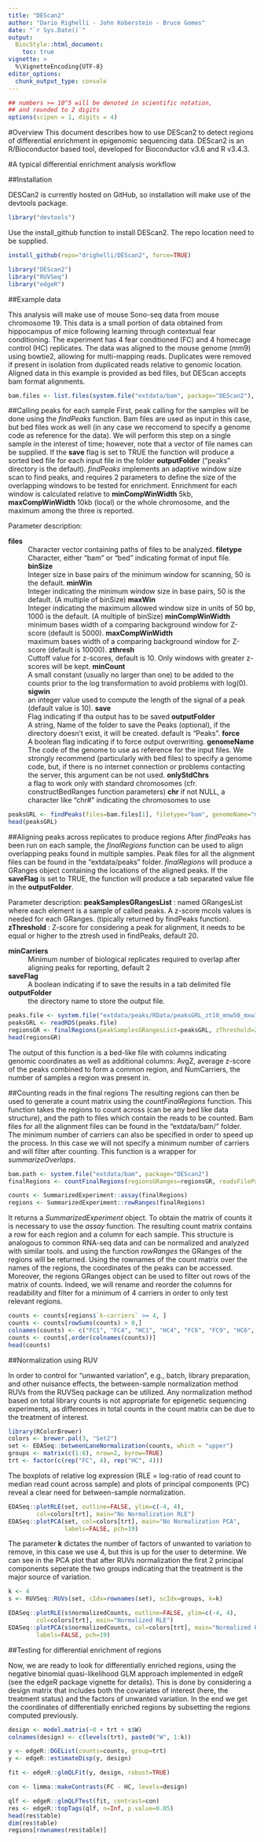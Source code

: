 ```yaml
---
title: "DEScan2"
author: "Dario Righelli - John Koberstein - Bruce Gomes"
date: "`r Sys.Date()`"
output: 
  BiocStyle::html_document:
    toc: true
vignette: >
  %\VignetteEncoding{UTF-8} 
editor_options: 
  chunk_output_type: console
---
```


<!--
%\VignetteEngine{knitr::rmarkdown}
%\VignetteIndexEntry{DEScan2 Vignette}
-->

``` r
## numbers >= 10^5 will be denoted in scientific notation,
## and rounded to 2 digits
options(scipen = 1, digits = 4)
```

#Overview
This document describes how to use DEScan2 to detect regions of differential enrichment in epigenomic sequencing data. DEScan2 is an R/Bioconductor based tool, developed for Bioconductor v3.6 and R v3.4.3.

#A typical differential enrichment analysis workflow

##Installation

DESCan2 is currently hosted on GitHub, so installation will make use of the devtools package.

```r
library("devtools")
```

Use the install_github function to install DEScan2. The repo location need to be supplied.

```r
install_github(repo="drighelli/DEScan2", force=TRUE)
```

```r
library("DEScan2")
library("RUVSeq")
library("edgeR")
```

##Example data

This analysis will make use of mouse Sono-seq data from mouse chromosome 19. This data is a small portion of data obtained from hippocampus of mice following learning through contextual fear conditioning. The experiment has 4 fear conditioned (FC) and 4 homecage control (HC) replicates. The data was aligned to the mouse genome (mm9) using bowtie2, allowing for multi-mapping reads. Duplicates were removed if present in isolation from duplicated reads relative to genomic location. Aligned data in this example is provided as bed files, but DEScan accepts bam format alignments. 

```r
bam.files <- list.files(system.file("extdata/bam", package="DEScan2"), pattern="bam$", full.names=TRUE)
```


##Calling peaks for each sample
First, peak calling for the samples will be done using the *findPeaks* function. Bam files are used as input in this case, but bed files work as well (in any case we reccomend to specify a genome code as reference for the data). 
We will perform this step on a single sample in the interest of time; however, note that a vector of file names can be supplied. 
If the **save** flag is set to TRUE the function will produce a sorted bed file for each input file in the folder **outputFolder** ("peaks" directory is the default). *findPeaks* implements an adaptive window size scan to find peaks, and requires 2 parameters to define the size of the overlapping windows to be tested for enrichment. Enrichment for each window is calculated relative to **minCompWinWidth** 5kb, **maxCompWinWidth** 10kb (local) or the whole chromosome, and the maximum among the three is reported.

Parameter description:  

**files** 
: Character vector containing paths of files to be analyzed.
**filetype** 
: Character, either "bam" or "bed" indicating format of input file.
**binSize** 
: Integer size in base pairs of the minimum window for scanning, 50 is the default.
**minWin**
: Integer indicating the minimum window size in base pairs, 50 is the default. (A multiple of binSize)
**maxWin** 
: Integer indicating the maximum allowed window size in units of 50 bp, 1000 is the default. (A multiple of binSize)
**minCompWinWidth** 
: minimum bases width of a comparing background window for Z-score (default is 5000).
**maxCompWinWidth** 
: maximum bases width of a comparing background window for Z-score (default is 10000).
**zthresh** 
: Cuttoff value for z-scores, default is 10. Only windows with greater z-scores will be kept.
**minCount** 
: A small constant (usually no larger than one) to be added to the counts prior to the log transformation to avoid problems with log(0).
**sigwin** 
: an integer value used to compute the length of the signal of a peak (default value is 10).
**save**
: Flag indicating if tha output has to be saved
**outputFolder** 
: A string, Name of the folder to save the Peaks (optional), if the directory doesn't exist, it will be created. default is "Peaks".
**force**
: A boolean flag indicating if to force output overwriting.
**genomeName**
: The code of the genome to use as reference for the input files.
We strongly recommend (particularly with bed files) to specify a genome code, but, if there is no internet connection or problems contacting the server, this argument can be not used.
**onlyStdChrs**
: a flag to work only with standard chromosomes (cfr. constructBedRanges function parameters)
**chr** if not NULL, a character like "chr#" indicating the chromosomes to use

```r
peaksGRL <- findPeaks(files=bam.files[1], filetype="bam", genomeName="mm9", binSize=50, minWin=50, maxWin=1000, zthresh=10, minCount=0.1, sigwin=10, minCompWinWidth=5000, maxCompWinWidth=10000, save=FALSE, outputFolder="peaks", force=TRUE, onlyStdChrs=TRUE, chr=NULL, verbose=FALSE)
head(peaksGRL)
```

##Aligning peaks across replicates to produce regions
After *findPeaks* has been run on each sample, the *finalRegions* function can be used to align overlapping peaks found in multiple samples. Peak files for all the alignment files can be found in the “extdata/peaks” folder. *finalRegions* will produce a GRanges object containing the locations of the aligned peaks.
If the **saveFlag** is set to TRUE, the function will produce a tab separated value file in the **outputFolder**.

Parameter description:
**peakSamplesGRangesList**
: named GRangesList where each element is a sample of called peaks. A z-score mcols values is needed for each GRanges. (tipically returned by findPeaks function).
**zThreshold**
:  Z-score for considering a peak for alignment, it needs to be equal or higher to the ztresh used in findPeaks, default 20.

**minCarriers**
:  Minimum number of biological replicates required to overlap after aligning peaks for reporting, default 2

**saveFlag**
:  A boolean indicating if to save the results in a tab delimited file

**outputFolder**
: the directory name to store the output file.

```r
peaks.file <- system.file("extdata/peaks/RData/peaksGRL_zt10_mnw50_mxw1000_bin50.rds", package="DEScan2")
peaksGRL <- readRDS(peaks.file)
regionsGR <- finalRegions(peakSamplesGRangesList=peaksGRL, zThreshold=20, minCarriers=4, saveFlag=FALSE, outputFolder=NULL, verbose=FALSE)
head(regionsGR)
```

The output of this function is a bed-like file with columns indicating genomic coordinates as well as additional columns: AvgZ, average z-score of the peaks combined to form a common region, and NumCarriers, the number of samples a region was present in.

##Counting reads in the final regions
The resulting regions can then be used to generate a count matrix using the *countFinalRegions* function. This function takes the regions to count across (can be any bed like data structure), and the path to files which contain the reads to be counted. Bam files for all the alignment files can be found in the “extdata/bam/” folder. The minimum number of carriers can also be specified in order to speed up the process. In this case we will not specify a minimum number of carriers and will filter after counting. This function is a wrapper for *summarizeOverlaps*.

```r
bam.path <- system.file("extdata/bam", package="DEScan2")
finalRegions <- countFinalRegions(regionsGRanges=regionsGR, readsFilePath=bam.path, fileType="bam", minCarriers=1, genomeName="mm9", onlyStdChrs=TRUE, saveFlag=FALSE, verbose=FALSE)

counts <- SummarizedExperiment::assay(finalRegions)
regions <- SummarizedExperiment::rowRanges(finalRegions)
```


It returns a *SummarizedExperiment* object. To obtain the matrix of counts it is necessary to use the *assay* function. 
The resulting count matrix contains a row for each region and a column for each sample. This structure is analogous to common RNA-seq data and can be normalized and analyzed with similar tools. 
and using the function *rowRanges* the GRanges of the regions will be returned.
Using the rownames of the count matrix over the names of the regions, the coordinates of the peaks can be accessed. 
Moreover, the regions GRanges object can be used to filter out rows of the matrix of counts. Indeed, we will rename and reorder the columns for readability and filter for a minimum of 4 carriers in order to only test relevant regions.


```r
counts <- counts[regions$`k-carriers` >= 4, ]
counts <- counts[rowSums(counts) > 0,]
colnames(counts) <- c("FC1", "FC4", "HC1", "HC4", "FC6", "FC9", "HC6", "HC9")
counts <- counts[,order(colnames(counts))]
head(counts)
```


##Normalization using RUV

In order to control for “unwanted variation”, e.g., batch, library preparation, and other nuisance effects, the between-sample normalization method RUVs from the RUVSeq package can be utilized. Any normalization method based on total library counts is not appropriate for epigenetic sequencing experiments, as differences in total counts in the count matrix can be due to the treatment of interest.

```r
library(RColorBrewer)
colors <- brewer.pal(3, "Set2")
set <- EDASeq::betweenLaneNormalization(counts, which = "upper")
groups <- matrix(c(1:8), nrow=2, byrow=TRUE)
trt <- factor(c(rep("FC", 4), rep("HC", 4)))
```

The boxplots of relative log expression (RLE = log-ratio of read count to median read count across sample) and plots of principal components (PC) reveal a clear need for between-sample normalization.

```r
EDASeq::plotRLE(set, outline=FALSE, ylim=c(-4, 4),
        col=colors[trt], main="No Normalization RLE")
EDASeq::plotPCA(set, col=colors[trt], main="No Normalization PCA", 
                labels=FALSE, pch=19)
```

The parameter **k** dictates the number of factors of unwanted to variation to remove, in this case we use 4, but this is up for the user to determine. We can see in the PCA plot that after RUVs normalization the first 2 principal components seperate the two groups indicating that the treatment is the major source of variation.

```r
k <- 4
s <- RUVSeq::RUVs(set, cIdx=rownames(set), scIdx=groups, k=k)

EDASeq::plotRLE(s$normalizedCounts, outline=FALSE, ylim=c(-4, 4), 
        col=colors[trt], main="Normalized RLE")
EDASeq::plotPCA(s$normalizedCounts, col=colors[trt], main="Normalized PCA",
        labels=FALSE, pch=19)
```

##Testing for differential enrichment of regions

Now, we are ready to look for differentially enriched regions, using the negative binomial quasi-likelihood GLM approach implemented in edgeR (see the edgeR package vignette for details). This is done by considering a design matrix that includes both the covariates of interest (here, the treatment status) and the factors of unwanted variation.
In the end we get the coordinates of differentially enriched regions by subsetting the regions computed previously.

```r
design <- model.matrix(~0 + trt + s$W)
colnames(design) <- c(levels(trt), paste0("W", 1:k))

y <- edgeR::DGEList(counts=counts, group=trt)
y <- edgeR::estimateDisp(y, design)

fit <- edgeR::glmQLFit(y, design, robust=TRUE)

con <- limma::makeContrasts(FC - HC, levels=design)

qlf <- edgeR::glmQLFTest(fit, contrast=con)
res <- edgeR::topTags(qlf, n=Inf, p.value=0.05)
head(res$table)
dim(res$table)
regions[rownames(res$table)]
```
